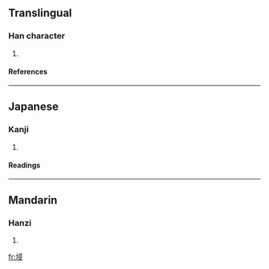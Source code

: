 ==Translingual==
===Han character===
{{Han char|rn=32|rad=土|as=07|sn=10|four=4714<sub>7</sub>|canj=土尸一水 (GSME)}}
# {{defn|Han|sort=土07}}
====References====
{{Han ref|kx=0230.020|dkj=05122|dj=0466.020|hdz=10447.100|uh=57D0|ud=22480|bh=D156|bd=53590}}
----
==Japanese==
===Kanji===
{{ja-kanji|grade=|rs=土07}}
# {{defn|Japanese}} 
====Readings====
{{ja-readings|on=[[しん]] (shin)|kun=}}

----
==Mandarin==
===Hanzi===
{{cmn-hanzi|pin=[[jīn]] (jin1), [[pǔ]] (pu3)|wg=chin<sup>1</sup>, p'u<sup>3</sup>}}
# {{defn|Mandarin}}

[[fr:埐]]